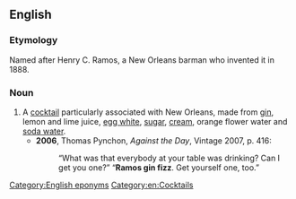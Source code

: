 ==English==

===Etymology===
Named after Henry C. Ramos, a New Orleans barman who invented it in 1888.

===Noun===
{{en-noun|head=[[Ramos]] [[gin fizz]]}}

# A [[cocktail]] particularly associated with New Orleans, made from [[gin]], lemon and lime juice, [[egg white]], [[sugar]], [[cream]], orange flower water and [[soda water]].
#* '''2006''', Thomas Pynchon, ''Against the Day'', Vintage 2007, p. 416:
#*: “What was that everybody at your table was drinking? Can I get you one?” “'''Ramos gin fizz'''. Get yourself one, too.”

[[Category:English eponyms]]
[[Category:en:Cocktails]]